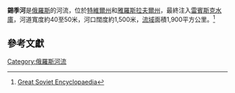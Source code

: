 '''錫季河'''是[[俄羅斯|俄羅斯]]的河流，位於[[特維爾州|特維爾州]]和[[雅羅斯拉夫爾州|雅羅斯拉夫爾州]]，最終注入[[雷賓斯克水庫|雷賓斯克水庫]]，河道寬度約40至50米，河口闊度約1,500米，[[流域|流域]]面積1,900平方公里。<ref name="bse">[http://slovari.yandex.ru/dict/bse/article//00071/49000.htm Great Soviet Encyclopaedia]{{Dead link|date=2018年6月 |bot=InternetArchiveBot |fix-attempted=no }}</ref>

==參考文獻==
{{reflist}}

{{Russia-geo-stub}}
{{Volga River}}

[[Category:俄羅斯河流|Category:俄羅斯河流]]